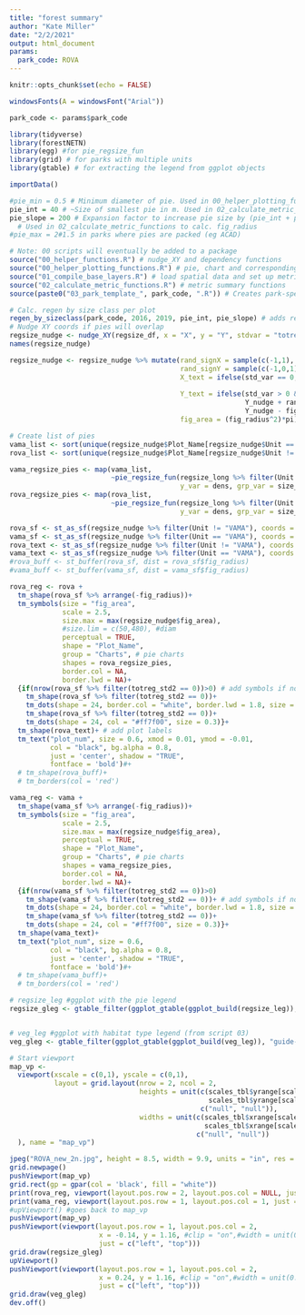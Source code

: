 ```yaml
---
title: "forest summary"
author: "Kate Miller"
date: "2/2/2021"
output: html_document
params: 
  park_code: ROVA
---
```


```r
knitr::opts_chunk$set(echo = FALSE)
```

```r
windowsFonts(A = windowsFont("Arial"))

park_code <- params$park_code

library(tidyverse)
library(forestNETN)
library(egg) #for pie_regsize_fun
library(grid) # for parks with multiple units
library(gtable) # for extracting the legend from ggplot objects

importData()

#pie_min = 0.5 # Minimum diameter of pie. Used in 00_helper_plotting_functions
pie_int = 40 # ~Size of smallest pie in m. Used in 02_calculate_metric_functions to calc. fig_radius
pie_slope = 200 # Expansion factor to increase pie size by (pie_int + pie_slope(std_var)). 
  # Used in 02_calculate_metric_functions to calc. fig_radius
#pie_max = 2#1.5 in parks where pies are packed (eg ACAD)

# Note: 00 scripts will eventually be added to a package
source("00_helper_functions.R") # nudge_XY and dependency functions
source("00_helper_plotting_functions.R") # pie, chart and corresponding legend functions
source("01_compile_base_layers.R") # load spatial data and set up metric-level templates/legends
source("02_calculate_metric_functions.R") # metric summary functions
source(paste0("03_park_template_", park_code, ".R")) # Creates park-specific base maps and scales_tbl
```

```r
# Calc. regen by size class per plot
regen_by_sizeclass(park_code, 2016, 2019, pie_int, pie_slope) # adds regsize_df & regsize_long to GE
# Nudge XY coords if pies will overlap
regsize_nudge <- nudge_XY(regsize_df, x = "X", y = "Y", stdvar = "totreg_std2", max_iter = 30, min_shift = 0.4)
names(regsize_nudge)

regsize_nudge <- regsize_nudge %>% mutate(rand_signX = sample(c(-1,1), n(), replace = TRUE),
                                          rand_signY = sample(c(-1,0,1), n(), replace = TRUE),
                                          X_text = ifelse(std_var == 0, X_nudge + 5, 
                                                                        X_nudge + rand_signX*fig_radius),
                                          Y_text = ifelse(std_var > 0 & Y_nudge != Y_orig, 
                                                          Y_nudge + rand_signY*fig_radius, 
                                                          Y_nudge - fig_radius),
                                          fig_area = (fig_radius^2)*pi)
```

```r
# Create list of pies
vama_list <- sort(unique(regsize_nudge$Plot_Name[regsize_nudge$Unit == "VAMA"]))
rova_list <- sort(unique(regsize_nudge$Plot_Name[regsize_nudge$Unit != "VAMA"]))

vama_regsize_pies <- map(vama_list, 
                         ~pie_regsize_fun(regsize_long %>% filter(Unit == "VAMA"), .x,
                                          y_var = dens, grp_var = size_class, std_var = "totreg_std2"))
rova_regsize_pies <- map(rova_list, 
                         ~pie_regsize_fun(regsize_long %>% filter(Unit != "VAMA"), .x,
                                          y_var = dens, grp_var = size_class, std_var = "totreg_std2"))

```

```r
rova_sf <- st_as_sf(regsize_nudge %>% filter(Unit != "VAMA"), coords = c("X_nudge", "Y_nudge"), crs = 5070) 
vama_sf <- st_as_sf(regsize_nudge %>% filter(Unit == "VAMA"), coords = c("X_nudge", "Y_nudge"), crs = 5070)
rova_text <- st_as_sf(regsize_nudge %>% filter(Unit != "VAMA"), coords = c("X_text", "Y_text"), crs = 5070)
vama_text <- st_as_sf(regsize_nudge %>% filter(Unit == "VAMA"), coords = c("X_text", "Y_text"), crs = 5070)
#rova_buff <- st_buffer(rova_sf, dist = rova_sf$fig_radius)
#vama_buff <- st_buffer(vama_sf, dist = vama_sf$fig_radius)

rova_reg <- rova +  
  tm_shape(rova_sf %>% arrange(-fig_radius))+
  tm_symbols(size = "fig_area",
             scale = 2.5,
             size.max = max(regsize_nudge$fig_area),
             #size.lim = c(50,480), #diam
             perceptual = TRUE,
             shape = "Plot_Name", 
             group = "Charts", # pie charts
             shapes = rova_regsize_pies,
             border.col = NA, 
             border.lwd = NA)+
  {if(nrow(rova_sf %>% filter(totreg_std2 == 0))>0) # add symbols if no regen
    tm_shape(rova_sf %>% filter(totreg_std2 == 0))+
    tm_dots(shape = 24, border.col = "white", border.lwd = 1.8, size = 0.4)+
    tm_shape(rova_sf %>% filter(totreg_std2 == 0))+
    tm_dots(shape = 24, col = "#ff7f00", size = 0.3)}+
  tm_shape(rova_text)+ # add plot labels
  tm_text("plot_num", size = 0.6, xmod = 0.01, ymod = -0.01,
          col = "black", bg.alpha = 0.8,
          just = 'center', shadow = "TRUE",
          fontface = 'bold')#+
  # tm_shape(rova_buff)+
  # tm_borders(col = 'red')

vama_reg <- vama +  
  tm_shape(vama_sf %>% arrange(-fig_radius))+
  tm_symbols(size = "fig_area",
             scale = 2.5,
             size.max = max(regsize_nudge$fig_area),
             perceptual = TRUE,
             shape = "Plot_Name", 
             group = "Charts", # pie charts
             shapes = vama_regsize_pies,
             border.col = NA, 
             border.lwd = NA)+
  {if(nrow(vama_sf %>% filter(totreg_std2 == 0))>0)
    tm_shape(vama_sf %>% filter(totreg_std2 == 0))+ # add symbols if no regen
    tm_dots(shape = 24, border.col = "white", border.lwd = 1.8, size = 0.4)+
    tm_shape(vama_sf %>% filter(totreg_std2 == 0))+
    tm_dots(shape = 24, col = "#ff7f00", size = 0.3)}+
  tm_shape(vama_text)+
  tm_text("plot_num", size = 0.6, 
          col = "black", bg.alpha = 0.8,
          just = 'center', shadow = "TRUE",
          fontface = 'bold')#+
  # tm_shape(vama_buff)+
  # tm_borders(col = 'red')

# regsize_leg #ggplot with the pie legend
regsize_gleg <- gtable_filter(ggplot_gtable(ggplot_build(regsize_leg)), "guide-box")


# veg_leg #ggplot with habitat type legend (from script 03)
veg_gleg <- gtable_filter(ggplot_gtable(ggplot_build(veg_leg)), "guide-box")

# Start viewport
map_vp <-
  viewport(xscale = c(0,1), yscale = c(0,1),
           layout = grid.layout(nrow = 2, ncol = 2,
                                heights = unit(c(scales_tbl$yrange[scales_tbl$unit == "VAMA"],
                                                 scales_tbl$yrange[scales_tbl$unit == "ROVA"]),
                                               c("null", "null")),
                                widths = unit(c(scales_tbl$xrange[scales_tbl$unit == "VAMA"],
                                                scales_tbl$xrange[scales_tbl$unit == "ROVA"]),
                                              c("null", "null"))
  ), name = "map_vp")

jpeg("ROVA_new_2n.jpg", height = 8.5, width = 9.9, units = "in", res = 600)
grid.newpage()
pushViewport(map_vp)
grid.rect(gp = gpar(col = 'black', fill = "white"))
print(rova_reg, viewport(layout.pos.row = 2, layout.pos.col = NULL, just = "center"))
print(vama_reg, viewport(layout.pos.row = 1, layout.pos.col = 1, just = "center"))
#upViewport() #goes back to map_vp
pushViewport(map_vp)
pushViewport(viewport(layout.pos.row = 1, layout.pos.col = 2,
                      x = -0.14, y = 1.16, #clip = "on",#width = unit(0.001, "npc"), 
                      just = c("left", "top")))
grid.draw(regsize_gleg)
upViewport()
pushViewport(viewport(layout.pos.row = 1, layout.pos.col = 2,
                      x = 0.24, y = 1.16, #clip = "on",#width = unit(0.001, "npc"), 
                      just = c("left", "top")))
grid.draw(veg_gleg)
dev.off()

```


